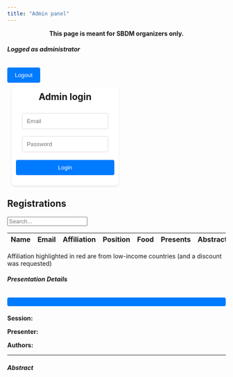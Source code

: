 ```yaml
---
title: "Admin panel"
---
```


::: {style="text-align: center;"}
[**This page is meant for SBDM organizers
only.**]{style="text-align: center;"}
:::

```{=html}
<script src="https://code.jquery.com/jquery-3.6.0.min.js"></script>
<script type="module">
  import { initializeApp } from "https://www.gstatic.com/firebasejs/11.4.0/firebase-app.js";
  import { getAuth, createUserWithEmailAndPassword, signInWithEmailAndPassword, signOut, onAuthStateChanged, sendEmailVerification } from "https://www.gstatic.com/firebasejs/11.4.0/firebase-auth.js";

  const firebaseConfig = {
    apiKey: "AIzaSyCH3avPPXfXI49GTopvaFbeKrPtu8ufa2c",
    authDomain: "sbdm2025.firebaseapp.com",
    projectId: "sbdm2025",
    storageBucket: "sbdm2025.firebasestorage.app",
    messagingSenderId: "846447691095",
    appId: "1:846447691095:web:e41322d89f69949469ea12",
    measurementId: "G-G79REFBJ4H"
  };

  const app = initializeApp(firebaseConfig);
  const auth = getAuth(app);
  let hashedPassword

    async function hashPassword(password) {
        const encoder = new TextEncoder();
        const data = encoder.encode(password);
        const hashBuffer = await crypto.subtle.digest("SHA-256", data);
        return Array.from(new Uint8Array(hashBuffer))
            .map(byte => byte.toString(16).padStart(2, "0"))
            .join("");
    }

    document.getElementById("login-form").addEventListener("submit", async (event) => {
        event.preventDefault(); // Prevent form submission


    const email = document.getElementById("email").value.trim();
    const password = document.getElementById("password").value.trim();
    if (!email || !password) {
        alert("Please enter both email and password.");
        return;
    }
    hashedPassword = await hashPassword(password);
    try {
      const userCredential = await signInWithEmailAndPassword(auth, email, password);
    } catch (error) {
      alert(error.message);
    }
  });



  document.getElementById("logout-btn").addEventListener("click", async () => {
    await signOut(auth);
  });

   document.getElementById("title-block-header").style.display = "none";

    function getCookie(name) {
        let cookies = document.cookie.split('; ');
        for (let cookie of cookies) {
            let [key, value] = cookie.split('=');
            if (key === name) {
                return value;
            }
        }
        return "nothing"; // Cookie not found
    }

  onAuthStateChanged(auth, (user) => {
    /*
    console.log(hashedPassword)
    if (hashedPassword!==undefined){
        document.cookie = `sbdmH=${hashedPassword}; path=/`;
    } else {
        const readCookie=getCookie("sbdmH")
        if (readCookie!=="nothing"){
            hashedPassword = readCookie;
        }
    }
    */
    if (user && (user.email=='sbdm2025.lyon@gmail.com') && (hashedPassword!==undefined)) {
      document.getElementById("auth-container").style.display = "none";
      document.getElementById("user-container").style.display = "block";
      document.getElementById("logged-container").style.display = "block";
      fetchAllData(hashedPassword)
    } else {
      document.getElementById("logged-container").style.display = "none";
      document.getElementById("auth-container").style.display = "block";
      document.getElementById("user-container").style.display = "none";
       signOut(auth);
    }
  });

function showAbstract(title, abstract, session, authors, presenter) {
    document.getElementById('modalTitle').textContent = decodeURIComponent(title);
    document.getElementById('modalSession').textContent = decodeURIComponent(session);
    document.getElementById('modalPresenter').textContent = decodeURIComponent(presenter);
    document.getElementById('modalAuthors').textContent = decodeURIComponent(authors);
    document.getElementById('modalAbstract').textContent = decodeURIComponent(abstract);

    let modal = new bootstrap.Modal(document.getElementById('abstractModal'));
    modal.show();
}
    
async function fetchAllData(hashedPassword) {
    const user = auth.currentUser;
    const response = await fetch(`https://misc.robustcircuit.eu/all/${hashedPassword}`);
    const result = await response.json();
    let tableBody = "";
    result.forEach(entry => {
        tableBody += `
            <tr data-id="${entry._id}" style="vertical-align:middle">
                <td contenteditable="false" data-field="name"><div>${entry.name}</div></td>
                <td contenteditable="false" data-field="email"><div>${entry.email}</td>
                <td contenteditable="true" class="editable" data-field="affiliation" style="color: ${entry.discountRequest ? 'red': 'inherit'};"><div>${entry.affiliation}</div></td>
                <td contenteditable="true" class="editable" data-field="position"><div>${entry.position}</div></td>
                <td contenteditable="false" data-field="foodrestriction"><div>${entry.foodrestriction}</div></td>
                <td contenteditable="true" class="editable" data-field="optoutGala" style="color: ${entry.formOptoutGala ? 'red': 'inherit'};"></td>
                <td><div>
                    <select class="form-select editable" data-field="presents">
                        <option value="true" ${entry.presents ? "selected" : ""}>Yes</option>
                        <option value="false" ${!entry.presents ? "selected" : ""}>No</option>
                    </select>
                </div></td>
                <td><div>
                    ${entry.title ? `
                    <button class="btn btn-primary btn-sm show-abstract-btn" style="margin:0px;"
                        data-title="${encodeURIComponent(entry.title || "")}"
                        data-abstract="${encodeURIComponent(entry.abstract || "")}"
                        data-session="${encodeURIComponent(entry.session || "")}"
                        data-authors="${encodeURIComponent(entry.authors || "")}"
                        data-presenter="${encodeURIComponent(entry.presenter || "")}">View</button>
                    ` : ''}
                </div></td>
                <td><div>
                    <select class="form-select editable" data-field="paid">
                        <option value="true" ${entry.paid ? "selected" : ""}>Yes</option>
                        <option value="false" ${!entry.paid ? "selected" : ""}>No</option>
                    </select>
                </div></td>
            </tr>`;
    });
    $("#tableBody").html(tableBody);

    // Attach event listeners to the buttons
    $(".show-abstract-btn").on("click", function() {
        showAbstract(
            $(this).data("title"),
            $(this).data("abstract"),
            $(this).data("session"),
            $(this).data("authors"),
            $(this).data("presenter")
        );
    });
}
    // Inline edit event
    $(document).on("blur", ".editable", function () {
        let row = $(this).closest("tr");
        let id = row.data("id");
        let field = $(this).data("field");
        let value = $(this).hasClass("form-select") ? $(this).val() : $(this).text().trim();

        updateEntry(id, field, value);
    });

    // Search functionality
    $("#search").on("keyup", function () {
        let value = $(this).val().toLowerCase();
        $("#tableBody tr").filter(function () {
            $(this).toggle($(this).text().toLowerCase().indexOf(value) > -1)
        });
    });

    function updateEntry(id, field, value) {
        const user = auth.currentUser;
        $.ajax({
            url: `https://misc.robustcircuit.eu/edit/${hashedPassword}/${id}`,
            type: "PUT",
            contentType: "application/json",
            data: JSON.stringify({ [field]: value }),
            success: function (response) {
                console.log("Update successful", response);
            },
            error: function (error) {
                console.error("Update failed", error);
            }
        });
    }

  
</script>
```

```{=html}
<style>

    .auth-container, .user-container {
        background-color: #fff;
        padding: 10px;
        border-radius: 8px;
        box-shadow: 0 2px 4px rgba(0, 0, 0, 0.1);
        width: 100%;
        text-align: center;
        margin: 10px;
    }

    input[type="email"], input[type="password"] {
        padding: 10px;
        margin: 8px 0;
        border: 1px solid #ddd;
        border-radius: 4px;
        box-sizing: border-box;
    }

    button {
        background-color: #007bff;
        color: white;
        padding: 10px 15px;
        border: none;
        border-radius: 4px;
        cursor: pointer;
        width: 100%;
        margin-top: 10px;
    }

    button:hover {
        background-color: #0056b3;
    }

    .user-container {
        display: none; /* Hidden by default */
    }

    .form-check-label{
      margin-left: 10px;
    }

    td div {
        display: table-cell;
        vertical-align: middle;
    }
</style>
```

```{=html}
<div class="container-lg">
    <div class="logged-container row justify-content-center" id="logged-container">
        <div class="col-md-5">
            <div class="d-flex justify-content-between align-items-center">
                <h5 id="user-email" class="mb-0">Logged as administrator</h5>
                <button id="logout-btn" class="btn btn-primary" style="max-width:15%">Logout</button>
            </div>
        </div>
    </div>
    <div class="d-flex row justify-content-center flex-wrap" style="width:100%">
        <div style="width:45%">
            <div class="auth-container text-center" id="auth-container">
                <h2 style="margin-top:0px">Admin login</h2>
                <form id="login-form">
                <input type="email" id="email" class="form-control" name="username" placeholder="Email" autocomplete="username">
                <input type="password" id="password" class="form-control" name="password" placeholder="Password" autocomplete="current-password">
                <button type="submit" id="login-btn" class="btn btn-primary mt-2 w-75">Login</button>
                </form>
            </div>
        </div>
    <div class="container mt-4" id="user-container">
            <h2 class="mb-3">Registrations</h2>
            <input type="text" id="search" class="form-control mb-3" placeholder="Search...">
            <table class="table table-bordered table-striped">
            <thead>
            <tr>
                <th>Name</th>
                <th>Email</th>
                <th>Affiliation</th>
                <th>Position</th>
                <th>Food</th>
                <th>Presents</th>
                <th>Abstract</th>
                <th>Paid</th>
            </tr>
            </thead>
        <tbody id="tableBody">
            <!-- Data will be inserted here dynamically -->
        </tbody>
        </table>
        <div class="mt-5 mb-5">
        <span class="text-muted">Affiliation highlighted in red are from low-income countries (and a discount was requested)</span>
        </div>
    </div>

    <!-- Abstract Modal -->
    <div class="modal fade" id="abstractModal" tabindex="-1" aria-labelledby="modalLabel" aria-hidden="true">
        <div class="modal-dialog modal-lg"> <!-- Enlarged modal for better readability -->
            <div class="modal-content">
                <div class="modal-header">
                    <h5 class="modal-title" id="modalLabel">Presentation Details</h5>
                    <button type="button" class="btn-close" data-bs-dismiss="modal" aria-label="Close"></button>
                </div>
                <div class="modal-body">
                    <h4 id="modalTitle" class="fw-bold"></h4>
                    <p><strong>Session:</strong> <span id="modalSession"></span></p>
                    <p><strong>Presenter:</strong> <span id="modalPresenter"></span></p>
                    <p><strong>Authors:</strong> <span id="modalAuthors"></span></p>
                    <hr>
                    <h5>Abstract</h5>
                    <p id="modalAbstract" class="text-justify"></p>
                </div>
            </div>
        </div>
    </div>
</div>

```